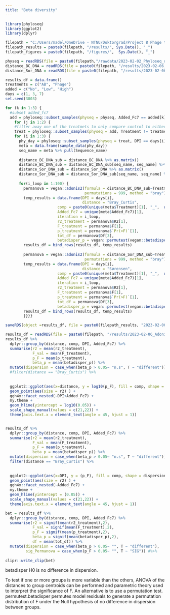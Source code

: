 ---
title: "Beta diversity"
---

```{r, message=FALSE}
library(phyloseq)
library(ggplot2)
library(dplyr)
```

```{r, message=FALSE}
filepath = "C:/Users/madel/OneDrive - NTNU/Doktorgrad/Project 8 Phage therapy and AB in semi-cont/R-analysis/GitHubScripts"
filepath_results = paste0(filepath, "/results/", Sys.Date(), "_")
filepath_figures = paste0(filepath, "/figures/",  Sys.Date(), "_")

physeq = readRDS(file = paste0(filepath,"/rawdata/2023-02-02_Phyloseq_object_unnormalised_16srDNA_wo-controls.RDS"))
distance_BC_DNA = readRDS(file = paste0(filepath, "/results/2023-02-06_100_iter_Bray_Curtis_dist_DNA.RDS"))
distance_Sor_DNA = readRDS(file = paste0(filepath, "/results/2023-02-06_100_iter_Sorensen_dist_DNA.RDS"))
```


```{r}
results_df = data.frame()
treatments = c("AB", "Phage")
added = c("No", "Low", "High")
days = c(1, 3, 7)
set.seed(3003)

for (k in 1:3) {
  #subset added_fc7
  add = phyloseq::subset_samples(physeq = physeq, Added_Fc7 == added[k])
    for (j in 1:2) {
    #filter away one of the treatmets to only compare control to either Phage or AB
    treat = phyloseq::subset_samples(physeq = add, Treatment != treatments[j])
    for (i in 1:3) { 
      phy_day = phyloseq::subset_samples(physeq = treat, DPI == days[i]) #subsets one and one day
      meta = data.frame(sample_data(phy_day))
      seq_name = meta %>% pull(Sequence_name)
      
      distance_BC_DNA_sub = distance_BC_DNA %>% as.matrix() 
      distance_BC_DNA_sub = distance_BC_DNA_sub[seq_name, seq_name] %>% as.dist()
      distance_Sor_DNA_sub = distance_Sor_DNA %>% as.matrix() 
      distance_Sor_DNA_sub = distance_Sor_DNA_sub[seq_name, seq_name] %>% as.dist()
      
      for(i_loop in 1:100) {
        permanova = vegan::adonis2(formula = distance_BC_DNA_sub~Treatment, data = meta, 
                                   permutations = 999, method = "bray")
        temp_results = data.frame(DPI = days[i], 
                                  distance = "Bray_Curtis",
                       comp = paste0(unique(meta$Treatment)[1], "_",  unique(meta$Treatment)[2]), 
                       Added_Fc7 = unique(meta$Added_Fc7)[1], 
                       iteration = i_loop, 
                       r2_treatment = permanova$R2[1], 
                       F_treatment = permanova$F[1], 
                       p_treatment = permanova$`Pr(>F)`[1], 
                       tot_df = permanova$Df[3], 
                       betadisper_p = vegan::permutest(vegan::betadisper(distance_BC_DNA_sub,                                                                         group = meta$Treatment))$tab$`Pr(>F)`[1]) 
        results_df = bind_rows(results_df, temp_results)
        
        permanova = vegan::adonis2(formula = distance_Sor_DNA_sub~Treatment, data = meta, 
                                   permutations = 999, method = "bray")
        temp_results = data.frame(DPI = days[i], 
                                  distance = "Sørensen",
                       comp = paste0(unique(meta$Treatment)[1], "_",  unique(meta$Treatment)[2]), 
                       Added_Fc7 = unique(meta$Added_Fc7)[1], 
                       iteration = i_loop, 
                       r2_treatment = permanova$R2[1], 
                       F_treatment = permanova$F[1], 
                       p_treatment = permanova$`Pr(>F)`[1], 
                       tot_df = permanova$Df[3], 
                       betadisper_p = vegan::permutest(vegan::betadisper(distance_Sor_DNA_sub,group = meta$Treatment))$tab$`Pr(>F)`[1]) 
        results_df = bind_rows(results_df, temp_results)
        }}}}
```


```{r}
saveRDS(object =results_df, file = paste0(filepath_results, "2023-02-06_Adonis2-permanova__betadisper_results_100iterations.RDS") )
```

```{r}
results_df = readRDS(file = paste0(filepath, "/results/2023-02-06_Adonis2-permanova__betadisper_results_100iterations.RDS"))
results_df %>% 
  dplyr::group_by(distance, comp, DPI, Added_Fc7) %>% 
  summarise(r2 = mean(r2_treatment), 
            F_val = mean(F_treatment),
            p_F = mean(p_treatment), 
            beta_p = mean(betadisper_p)) %>%
  mutate(dispersion = case_when(beta_p > 0.05~ "n.s", T ~ "different")) %>% 
  #filter(distance == "Bray_Curtis") %>%  
  
  
  ggplot2::ggplot(aes(x=distance, y = log10(p_F), fill = comp, shape = dispersion)) +
  geom_point(aes(size = r2) ) + 
  ggh4x::facet_nested(~DPI+Added_Fc7) + 
  my.theme + 
  geom_hline(yintercept = log10(0.05)) + 
  scale_shape_manual(values = c(21,22)) + 
  theme(axis.text.x = element_text(angle = 45, hjust = 1))


results_df %>% 
  dplyr::group_by(distance, comp, DPI, Added_Fc7) %>% 
  summarise(r2 = mean(r2_treatment), 
            F_val = mean(F_treatment),
            p_F = mean(p_treatment), 
            beta_p = mean(betadisper_p)) %>%
  mutate(dispersion = case_when(beta_p > 0.05~ "n.s", T ~ "different")) %>% 
  filter(distance == "Bray_Curtis") %>%  
  
  
  ggplot2::ggplot(aes(x=DPI, y = (p_F), fill = comp, shape = dispersion)) +
  geom_point(aes(size = r2) ) + 
  ggh4x::facet_nested(~Added_Fc7) + 
  my.theme + 
  geom_hline(yintercept = (0.05)) + 
  scale_shape_manual(values = c(21,22)) + 
  theme(axis.text.x = element_text(angle = 45, hjust = 1))


```

```{r}
bet = results_df %>% 
  dplyr::group_by(distance, comp, DPI, Added_Fc7) %>% 
  summarise(r2 = signif(mean(r2_treatment),2), 
            F_val = signif(mean(F_treatment),2),
            p_F = signif(mean(p_treatment),2), 
            beta_p = signif(mean(betadisper_p),2), 
            df = mean(tot_df)) %>%
  mutate(dispersion = case_when(beta_p > 0.05~ "", T ~ "different"), 
         sig_Permanova = case_when(p_F > 0.05~ "", T ~ "SIG")) #%>% 
  
clipr::write_clip(bet)
```

betadisper H0 is no difference in dispersion. 

To test if one or more groups is more variable than the others, ANOVA of the distances to group centroids can be performed and parametric theory used to interpret the significance of F. An alternative is to use a permutation test. permutest.betadisper permutes model residuals to generate a permutation distribution of F under the Null hypothesis of no difference in dispersion between groups.


